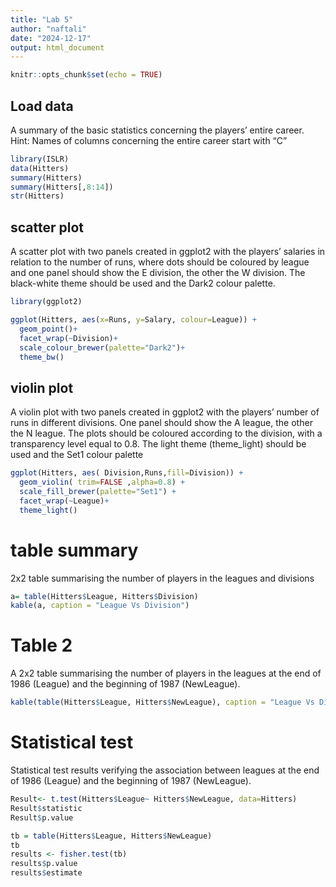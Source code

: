```yaml
---
title: "Lab 5"
author: "naftali"
date: "2024-12-17"
output: html_document
---
```


```r
knitr::opts_chunk$set(echo = TRUE)
```

## Load data
A summary of the basic statistics concerning the players' entire career.
Hint: Names of columns concerning the entire career start with “C”
```r
library(ISLR)
data(Hitters)
summary(Hitters)
summary(Hitters[,8:14])
str(Hitters)
```

## scatter plot

A scatter plot with two panels created in ggplot2 with the players' salaries in relation
to the number of runs, where dots should be coloured by league and one panel should show
the E division, the other the W division. The black-white theme should be used and the
Dark2 colour palette.

```r
library(ggplot2)

ggplot(Hitters, aes(x=Runs, y=Salary, colour=League)) +
  geom_point()+
  facet_wrap(~Division)+
  scale_colour_brewer(palette="Dark2")+
  theme_bw()
```
## violin plot
A violin plot with two panels created in ggplot2 with the players' number of runs
in different divisions. One panel should show the A league, the other the N league.
The plots should be coloured according to the division, with a transparency level equal
to 0.8. The light theme (theme_light) should be used and the Set1 colour palette
```r
ggplot(Hitters, aes( Division,Runs,fill=Division)) +
  geom_violin( trim=FALSE ,alpha=0.8) +
  scale_fill_brewer(palette="Set1") +
  facet_wrap(~League)+
  theme_light()
```
# table summary
2x2 table summarising the number of players in the leagues and divisions
```r
a= table(Hitters$League, Hitters$Division)
kable(a, caption = "League Vs Division")
```
# Table 2
A 2x2 table summarising the number of players in the leagues at the end of 1986 (League)
and the beginning of 1987 (NewLeague).
```r
kable(table(Hitters$League, Hitters$NewLeague), caption = "League Vs Division")
```
# Statistical test
Statistical test results verifying the association between leagues at the end of 1986
(League) and the beginning of 1987 (NewLeague).
```r
Result<- t.test(Hitters$League~ Hitters$NewLeague, data=Hitters)
Result$statistic
Result$p.value

```
```r
tb = table(Hitters$League, Hitters$NewLeague)
tb
results <- fisher.test(tb) 
results$p.value 
results$estimate
```

